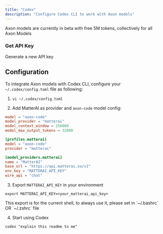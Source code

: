 ```yaml
---
title: "Codex"
description: "Configure Codex CLI to work with Axon models"
---
```


<Tip>
  Axon models are currently in beta with free 5M tokens, collectively for all
  Axon Models
</Tip>

### Get API Key

<CardGroup cols={2}>
  <Card title="Get API Key" icon="key" href="/management/api-keys">
    Generate a new API key
  </Card>
</CardGroup>

## Configuration

To integrate Axon models with Codex CLI, configure your `~/.codex/config.toml` file as following:

1. `vi ~/.codex/config.toml`

2. Add MatterAI as provider and `axon-code` model config:

```toml ~/.codex/config.toml lines icon="toml"
model = "axon-code"
model_provider = "matterai"
model_context_window = 256000
model_max_output_tokens = 32000

[profiles.matterai]
model = "axon-code"
provider = "matterai"

[model_providers.matterai]
name = "MatterAI"
base_url = "https://api.matterai.so/v1"
env_key = "MATTERAI_API_KEY"
wire_api = "chat"
```

3. Export `MATTERAI_API_KEY` in your environment

```
export MATTERAI_API_KEY=<your_matterai_api_key>
```

<Note>
  This export is for the current shell, to always use it, please set in
  `~/.bashrc` OR `~/.zshrc` file
</Note>

4. Start using Codex

```
codex "explain this readme to me"
```
